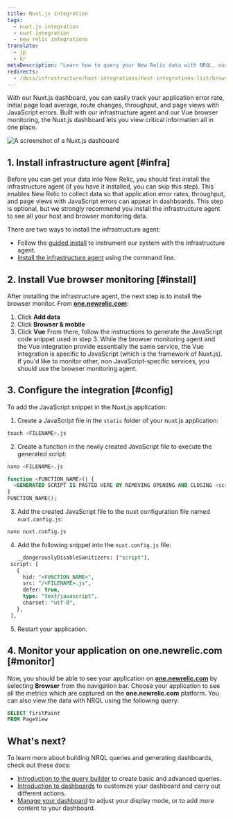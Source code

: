 ```yaml
---
title: Nuxt.js integration
tags:
  - nuxt.js integration
  - nuxt integration
  - new relic integrations
translate:
  - jp
  - kr
metaDescription: "Learn how to query your New Relic data with NRQL, our SQL-like query language."
redirects:
  - /docs/infrastructure/host-integrations/host-integrations-list/browser-monitoring-integrations/nuxt-js-integration
---
```



With our Nuxt.js dashboard, you can easily track your application error rate, initial page load average, route changes, throughput, and page views with JavaScript errors. Built with our infrastructure agent and our Vue browser monitoring, the Nuxt.js dashboard lets you view critical information all in one place.

<img
  title="Nuxt.js dashboard"
  alt="A screenshot of a Nuxt.js dashboard"
  src={nuxtjsdashboard}
/>

## 1. Install infrastructure agent [#infra]
Before you can get your data into New Relic, you should first install the infrastructure agent (if you have it installed, you can skip this step). This enables New Relic to collect data so that application error rates, throughput, and page views with JavaScript errors can appear in dashboards. This step is optional, but we strongly recommend you install the infrastructure agent to see all your host and browser monitoring data.

There are two ways to install the infrastructure agent:
* Follow the [guided install](https://one.newrelic.com/marketplace?state=607786be-99a9-fa66-4b67-3f7f3b9551d4) to instrument our system with the infrastructure agent.
* [Install the infrastructure agent](docs/infrastructure/install-infrastructure-agent/linux-installation/install-infrastructure-monitoring-agent-linux) using the command line. 


## 2. Install Vue browser monitoring [#install]
After installing the infrastructure agent, the next step is to install the browser monitor. From **[one.newrelic.com](https://one.newrelic.com)**:
1. Click **Add data** 
2. Click **Browser & mobile**
3. Click **Vue** 
From there, follow the instructions to generate the JavaScript code snippet used in step 3. While the browser monitoring agent and the Vue integration provide essentially the same service, the Vue integration is specific to JavaScript (which is the framework of Nuxt.js). If you'd like to monitor other, non JavaScript-specific services, you should use the browser monitoring agent.

## 3. Configure the integration [#config]
To add the JavaScript snippet in the Nuxt.js application:
1. Create a JavaScript file in the `static` folder of your nuxt.js application:
  ```sql
  touch <FILENAME>.js
  ```
2. Create a function in the newly created JavaScript file to execute the generated script:
  ```sql
  nano <FILENAME>.js
  ```
  ```sql
  function <FUNCTION_NAME>() {
	<GENERATED SCRIPT IS PASTED HERE BY REMOVING OPENING AND CLOSING <script> TAGS>
  }
  FUNCTION_NAME();
  ```
3. Add the created JavaScript file to the nuxt configuration file named `nuxt.config.js`:
  ```sql
  nano nuxt.config.js
  ```
4. Add the following snippet into the `nuxt.config.js` file:
  ```sql
     __dangerouslyDisableSanitizers: ["script"],
   script: [
     {
       hid: "<FUNCTION_NAME>",
       src: "/<FILENAME>.js",
       defer: true,
       type: "text/javascript",
       charset: "utf-8",
     },
   ],
  ```
5. Restart your application.

## 4. Monitor your application on one.newrelic.com [#monitor]

Now, you should be able to see your application on **[one.newrelic.com](https://one.newrelic.com)** by selecting **Browser** from the navigation bar. Choose your application to see all the metrics which are captured on the **one.newrelic.com** platform. You can also view the data with NRQL using the following query:
```sql
SELECT firstPaint 
FROM PageView
```
## What's next?

To learn more about building NRQL queries and generating dashboards, check out these docs:

* [Introduction to the query builder](/docs/query-your-data/explore-query-data/query-builder/introduction-query-builder) to create basic and advanced queries.
* [Introduction to dashboards](/docs/query-your-data/explore-query-data/dashboards/introduction-dashboards) to customize your dashboard and carry out different actions.
* [Manage your dashboard](/docs/query-your-data/explore-query-data/dashboards/manage-your-dashboard) to adjust your <InlinePopover type="dashboards" /> display mode, or to add more content to your dashboard. 